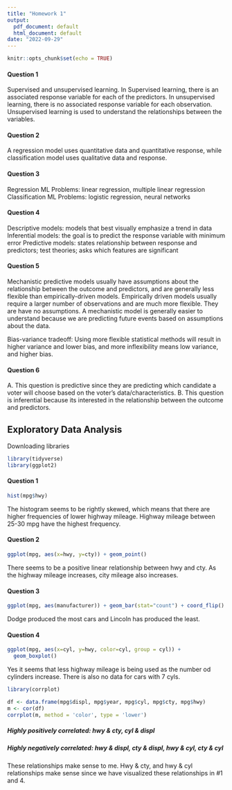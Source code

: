 ```yaml
---
title: "Homework 1"
output:
  pdf_document: default
  html_document: default
date: "2022-09-29"
---
```


```r
knitr::opts_chunk$set(echo = TRUE)
```

#### Question 1
Supervised and unsupervised learning. In Supervised learning, there is an associated response variable for each of the predictors. In unsupervised learning, there is no associated response variable for each observation. Unsupervised learning is used to understand the relationships between the variables.

#### Question 2
A regression model uses quantitative data and quantitative response, while classification model uses qualitative data and response.


#### Question 3
Regression ML Problems: linear regression, multiple linear regression
Classification ML Problems: logistic regression, neural networks

#### Question 4
Descriptive models: models that best visually emphasize a trend in data
Inferential models: the goal is to predict the response variable with minimum error
Predictive models: states relationship between response and predictors; test theories; asks which features are significant

#### Question 5
Mechanistic predictive models usually have assumptions about the relationship between the outcome and predictors, and are generally less flexible than empirically-driven models. Empirically driven models usually require a larger number of observations and are much more flexible. They are have no assumptions. A mechanistic model is generally easier to understand because we are predicting future events based on assumptions about the data.

Bias-variance tradeoff: Using more flexible statistical methods will result in higher variance and lower bias, and more inflexibility means low variance, and higher bias.

#### Question 6
A. This question is predictive since they are predicting which candidate a voter will choose based on the voter's data/characteristics.
B. This question is inferential because its interested in the relationship between the outcome and predictors.


## Exploratory Data Analysis
Downloading libraries
```r
library(tidyverse)
library(ggplot2)
```

#### Question 1
```r
hist(mpg$hwy)
```

The histogram seems to be rightly skewed, which means that there are higher frequencies of lower highway mileage. Highway mileage between 25-30 mpg have the highest frequency.

#### Question 2
```r
ggplot(mpg, aes(x=hwy, y=cty)) + geom_point()
```

There seems to be a positive linear relationship between hwy and cty. As the highway mileage increases, city mileage also increases. 

#### Question 3
```r
ggplot(mpg, aes(manufacturer)) + geom_bar(stat="count") + coord_flip()
```

Dodge produced the most cars and Lincoln has produced the least.

#### Question 4
```r
ggplot(mpg, aes(x=cyl, y=hwy, color=cyl, group = cyl)) +
  geom_boxplot()
```
Yes it seems that less highway mileage is being used as the number od cylinders increase. There is also no data for cars with 7 cyls.


```r
library(corrplot)

df <- data.frame(mpg$displ, mpg$year, mpg$cyl, mpg$cty, mpg$hwy)
m <- cor(df)
corrplot(m, method = 'color', type = 'lower')
```

##### Highly positively correlated: hwy & cty, cyl & displ
##### Highly negatively correlated: hwy & displ, cty & displ, hwy & cyl, cty & cyl

These relationships make sense to me. Hwy & cty, and hwy & cyl relationships make sense since we have visualized these relationships in #1 and 4. 